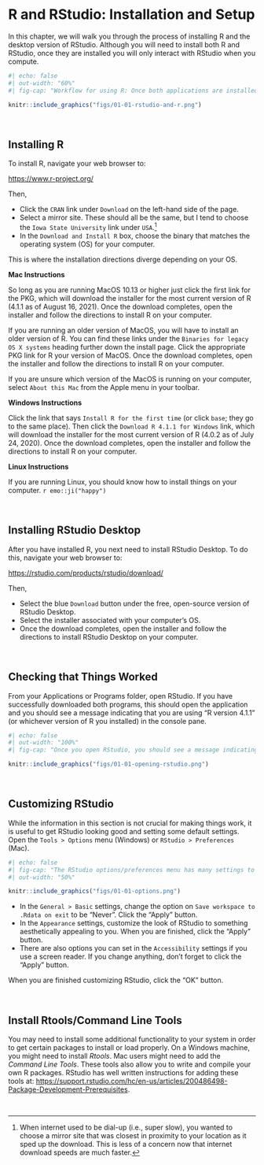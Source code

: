# R and RStudio: Installation and Setup

In this chapter, we will walk you through the process of installing R and the desktop version of RStudio. Although you will need to install both R and RStudio, once they are installed you will only interact with RStudio when you compute. 

```r
#| echo: false
#| out-width: "60%"
#| fig-cap: "Workflow for using R: Once both applications are installed on you computer, you will only interact with R through RStudio."

knitr::include_graphics("figs/01-01-rstudio-and-r.png")
```

<br />


## Installing R

To install R, navigate your web browser to:

<p style="margin-left:auto; margin-right:auto;"><https://www.r-project.org/></p>

Then,

- Click the `CRAN` link under `Download` on the left-hand side of the page.
- Select a mirror site. These should all be the same, but I tend to choose the `Iowa State University` link under `USA`.^[When internet used to be dial-up (i.e., super slow), you wanted to choose a mirror site  that was closest in proximity to your location as it sped up the download. This is less of a concern now that internet download speeds are much faster.]
- In the `Download and Install R` box, choose the binary that matches the operating system (OS) for your computer.

This is where the installation directions diverge depending on your OS.

**Mac Instructions**

So long as you are running MacOS 10.13 or higher just click the first link for the PKG, which will download the installer for the most current version of R (4.1.1 as of August 16, 2021). Once the download completes, open the installer and follow the directions to install R on your computer.

If you are running an older version of MacOS, you will have to install an older version of R. You can find these links under the `Binaries for legacy OS X systems` heading further down the install page. Click the appropriate PKG link for R your version of MacOS. Once the download completes, open the installer and follow the directions to install R on your computer.

If you are unsure which version of the MacOS is running on your computer, select `About this Mac` from the Apple menu in your toolbar. 


**Windows Instructions**

Click the link that says `Install R for the first time` (or click `base`; they go to the same place). Then click the `Download R 4.1.1 for Windows` link, which will download the installer for the most current version of R (4.0.2 as of July 24, 2020). Once the download completes, open the installer and follow the directions to install R on your computer.


**Linux Instructions**

If you are running Linux, you should know how to install things on your computer. `r emo::ji("happy")`


<br />


## Installing RStudio Desktop


After you have installed R, you next need to install RStudio Desktop. To do this, navigate your web browser to:

<p style="margin-left:auto; margin-right:auto;"><https://rstudio.com/products/rstudio/download/></p>

Then,

- Select the blue `Download` button under the free, open-source version of RStudio Desktop.
- Select the installer associated with your computer's OS.
- Once the download completes, open the installer and follow the directions to install RStudio Desktop on your computer.

<br />


## Checking that Things Worked

From your Applications or Programs folder, open RStudio. If you have successfully downloaded both programs, this should open the application and you should see a message indicating that you are using "R version 4.1.1" (or whichever version of R you installed) in the console pane.

```r
#| echo: false
#| out-width: "100%"
#| fig-cap: "Once you open RStudio, you should see a message indicating that you are using `R version 4.1.1` (or whichever version of R you installed) in the console pane. Here the console pane is on the left-side, but it may be in a different location for you. Your RStudio may also have a white background rather than the black background seen here."

knitr::include_graphics("figs/01-01-opening-rstudio.png")
```

<br />


## Customizing RStudio

While the information in this section is not crucial for making things work, it is useful to get RStudio looking good and setting some default settings. Open the `Tools > Options` menu (Windows) or `RStudio > Preferences` (Mac). 

```r
#| echo: false
#| fig-cap: "The RStudio options/preferences menu has many settings to customize RStudio."
#| out-width: "50%"

knitr::include_graphics("figs/01-01-options.png")
```


- In the `General > Basic` settings, change the option on `Save workspace to .Rdata on exit` to be "Never". Click the "Apply" button.
- In the `Appearance` settings, customize the look of RStudio to something aesthetically appealing to you. When you are finished, click the "Apply" button.
- There are also options you can set in the `Accessibility` settings if you use a screen reader. If you change anything, don't forget to click the "Apply" button.

When you are finished customizing RStudio, click the "OK" button.


<br />


## Install Rtools/Command Line Tools

You may need to install some additional functionality to your system in order to get certain packages to install or load properly. On a Windows machine, you might need to install *Rtools*. Mac users might need to add the *Command Line Tools*. These tools also allow you to write and compile your own R packages. RStudio has well written instructions for adding these tools at: <https://support.rstudio.com/hc/en-us/articles/200486498-Package-Development-Prerequisites>.


<br />


